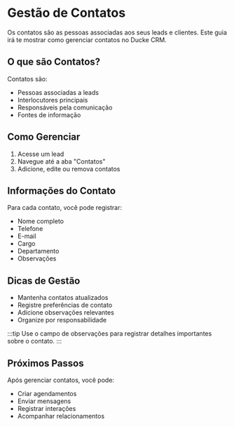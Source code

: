 # Gestão de Contatos

Os contatos são as pessoas associadas aos seus leads e clientes. Este guia irá te mostrar como gerenciar contatos no Ducke CRM.

## O que são Contatos?

Contatos são:
- Pessoas associadas a leads
- Interlocutores principais
- Responsáveis pela comunicação
- Fontes de informação

## Como Gerenciar

1. Acesse um lead
2. Navegue até a aba "Contatos"
3. Adicione, edite ou remova contatos

## Informações do Contato

Para cada contato, você pode registrar:
- Nome completo
- Telefone
- E-mail
- Cargo
- Departamento
- Observações

## Dicas de Gestão

- Mantenha contatos atualizados
- Registre preferências de contato
- Adicione observações relevantes
- Organize por responsabilidade

:::tip
Use o campo de observações para registrar detalhes importantes sobre o contato.
:::

## Próximos Passos

Após gerenciar contatos, você pode:
- Criar agendamentos
- Enviar mensagens
- Registrar interações
- Acompanhar relacionamentos 
